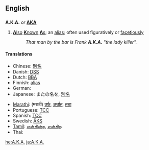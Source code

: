 {{also|aka|åka|AKA}}
==English==

==={{abbreviation}}===
'''A.K.A.''' ''or'' '''[[AKA]]'''

# [[also|'''A'''lso]] [[known|'''K'''nown]] [[as|'''A'''s]]; an [[alias]]; often used figuratively or [[facetious]]ly
#: ''That man by the bar is Frank '''A.K.A.''' "the lady killer".''

====Translations====
{{trans-top|Also Known As; an alias}}
<!--Add ABBREVIATIONS here where these exist, rather than full forms-->
* Chinese: [[別名]]
* Danish: [[DSS]] <!--[[den samme som]], [[alias]] -->
* Dutch: [[BBA]] <!--[[beter bekend als]], [[alias]] -->
* Finnish: [[alias]] <!-- no corresponding abbreviation -->
* German: {{t+|de|alias}}
* Japanese: またの名を, [[別名]]
{{trans-mid}}
* [[Marathi]]: (मराठी) [[उर्फ]], [[अर्थात]], [[तथा]]
* Portuguese: [[TCC]] <!-- [[Também Conhecido Como]], [[alias]] -->
* Spanish: [[TCC]] <!-- [[también conocido como]], [[alias]] -->
* Swedish: [[ÄKS]] <!-- [[även känd som]], [[alias]] -->
* [[Tamil]]: [[என்கின்ற]], [[என்கிற]]
* Thai: {{t|th|หรือที่รู้จักในชื่อ|sc=Thai|xs=Thai}}
{{trans-bottom}}

{{anagrams:en/aak}}
[[he:A.K.A.]]
[[ja:A.K.A.]]
